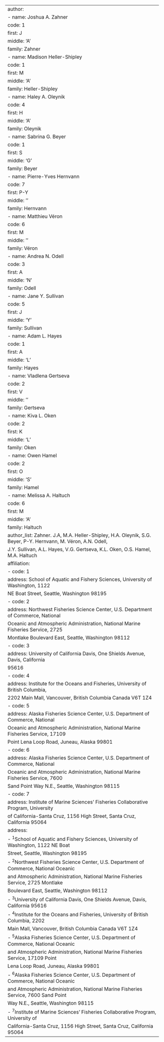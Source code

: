 ---
author:
  - name: Joshua A. Zahner
    code: 1
    first: J
    middle: 'A'
    family: Zahner
  - name: Madison Heller-Shipley
    code: 1
    first: M
    middle: 'A'
    family: Heller-Shipley
  - name: Haley A. Oleynik
    code: 4
    first: H
    middle: 'A'
    family: Oleynik
  - name: Sabrina G. Beyer
    code: 1
    first: S
    middle: 'G'
    family: Beyer
  - name: Pierre-Yves Hernvann
    code: 7
    first: P-Y
    middle: ''
    family: Hernvann
  - name: Matthieu Véron
    code: 6
    first: M
    middle: ''
    family: Véron
  - name: Andrea N. Odell
    code: 3
    first: A
    middle: 'N'
    family: Odell
  - name: Jane Y. Sullivan
    code: 5
    first: J
    middle: 'Y'
    family: Sullivan
  - name: Adam L. Hayes
    code: 1
    first: A
    middle: 'L'
    family: Hayes
  - name: Vladlena Gertseva
    code: 2
    first: V
    middle: ''
    family: Gertseva
  - name: Kiva L. Oken
    code: 2
    first: K
    middle: 'L'
    family: Oken
  - name: Owen Hamel
    code: 2
    first: O
    middle: 'S'
    family: Hamel
  - name: Melissa A. Haltuch
    code: 6
    first: M
    middle: 'A'
    family: Haltuch
author_list: Zahner. J.A, M.A. Heller-Shipley, H.A. Oleynik, S.G. Beyer, P-Y. Hernvann, M. Véron, A.N. Odell,
   J.Y. Sullivan, A.L. Hayes, V.G. Gertseva, K.L. Oken, O.S. Hamel, M.A. Haltuch
affiliation:
  - code: 1
    address: School of Aquatic and Fishery Sciences, University of Washington, 1122
      NE Boat Street, Seattle, Washington 98195
  - code: 2
    address: Northwest Fisheries Science Center, U.S. Department of Commerce, National
      Oceanic and Atmospheric Administration, National Marine Fisheries Service, 2725
      Montlake Boulevard East, Seattle, Washington 98112
  - code: 3
    address: University of California Davis, One Shields Avenue, Davis, California
      95616
  - code: 4
    address: Institute for the Oceans and Fisheries, University of British Columbia,
      2202 Main Mall, Vancouver, British Columbia Canada V6T 1Z4
  - code: 5
    address: Alaska Fisheries Science Center, U.S. Department of Commerce, National
      Oceanic and Atmospheric Administration, National Marine Fisheries Service, 17109
      Point Lena Loop Road, Juneau, Alaska 99801
  - code: 6
    address: Alaska Fisheries Science Center, U.S. Department of Commerce, National
      Oceanic and Atmospheric Administration, National Marine Fisheries Service, 7600
      Sand Point Way N.E., Seattle, Washington 98115
  - code: 7
    address:  Institute of Marine Sciences’ Fisheries Collaborative Program, University
      of California-Santa Cruz, 1156 High Street, Santa Cruz, California 95064
address:
  - ^1^School of Aquatic and Fishery Sciences, University of Washington, 1122 NE Boat
    Street, Seattle, Washington 98195
  - ^2^Northwest Fisheries Science Center, U.S. Department of Commerce, National Oceanic
    and Atmospheric Administration, National Marine Fisheries Service, 2725 Montlake
    Boulevard East, Seattle, Washington 98112
  - ^3^University of California Davis, One Shields Avenue, Davis, California 95616
  - ^4^Institute for the Oceans and Fisheries, University of British Columbia, 2202
    Main Mall, Vancouver, British Columbia Canada V6T 1Z4
  - ^5^Alaska Fisheries Science Center, U.S. Department of Commerce, National Oceanic
    and Atmospheric Administration, National Marine Fisheries Service, 17109 Point
    Lena Loop Road, Juneau, Alaska 99801
  - ^6^Alaska Fisheries Science Center, U.S. Department of Commerce, National Oceanic
    and Atmospheric Administration, National Marine Fisheries Service, 7600 Sand Point
    Way N.E., Seattle, Washington 98115
  - ^7^Institute of Marine Sciences’ Fisheries Collaborative Program, University of 
    California-Santa Cruz, 1156 High Street, Santa Cruz, California 95064
---